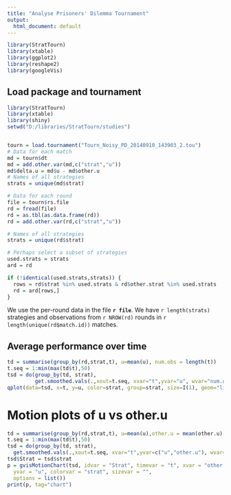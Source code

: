 ```yaml
---
title: "Analyse Prisoners' Dilemma Tournament"
output:
  html_document: default
---
```


```r
library(StratTourn)
library(xtable)
library(ggplot2)
library(reshape2)
library(googleVis)
```


## Load package and tournament

```r
library(StratTourn)
library(xtable)
library(shiny)
setwd("D:/libraries/StratTourn/studies")


tourn = load.tournament("Tourn_Noisy_PD_20140910_143903_2.tou")
# Data for each match
md = tourn$dt
md = add.other.var(md,c("strat","u"))
md$delta.u = md$u - md$other.u
# Names of all strategies
strats = unique(md$strat)

# Data for each round
file = tourn$rs.file
rd = fread(file)
rd = as.tbl(as.data.frame(rd))
rd = add.other.var(rd,c("strat","u"))

# Names of all strategies
strats = unique(rd$strat)

# Perhaps select a subset of strategies
used.strats = strats
ard = rd

if (!identical(used.strats,strats)) {
  rows = rd$strat %in% used.strats & rd$other.strat %in% used.strats
  rd = ard[rows,]
}
```
We use the per-round data in the file **`r file`**. We have `r length(strats)` strategies and observations from `r NROW(rd)` rounds in `r length(unique(rd$match.id))` matches.

## Average performance over time

```r
td = summarise(group_by(rd,strat,t), u=mean(u), num.obs = length(t))
t.seq = 1:min(max(td$t),50)
tsd = do(group_by(td, strat),
         get.smoothed.vals(.,xout=t.seq, xvar="t",yvar="u", wvar="num.obs", spar=0.2))
qplot(data=tsd, x=t, y=u, color=strat, group=strat, size=I(1), geom="line")
```

# Motion plots of u vs other.u
```r
td = summarise(group_by(rd,strat,t), u=mean(u),other.u = mean(other.u), num.obs = length(t))
t.seq = 1:min(max(td$t),50)
tsd = do(group_by(td, strat),
  get.smoothed.vals(.,xout=t.seq, xvar="t",yvar=c("u","other.u"), wvar="num.obs", spar=0.2))
tsd$Strat = tsd$strat
p = gvisMotionChart(tsd, idvar = "Strat", timevar = "t", xvar = "other.u",
  yvar = "u", colorvar = "strat", sizevar = "", 
  options = list())
print(p, tag="chart")
```

